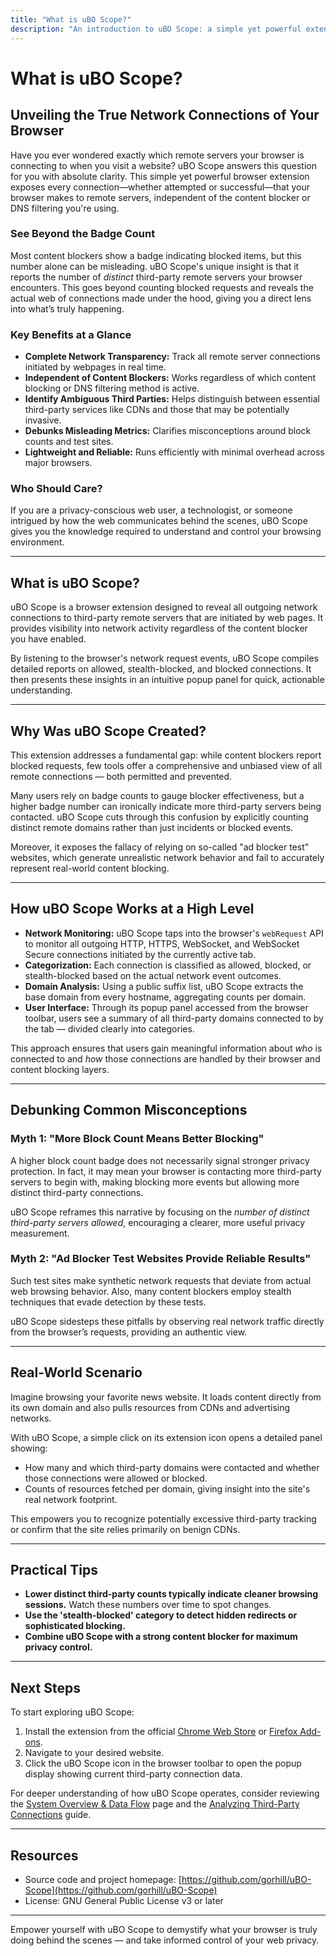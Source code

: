 ```yaml
---
title: "What is uBO Scope?"
description: "An introduction to uBO Scope: a simple yet powerful extension designed to reveal all connections—attempted or successful—to remote servers, regardless of which content blocker is in use. Explains how it goes beyond badge counts and demystifies common misconceptions about content blockers and 'ad blocker test' sites."
---
```


# What is uBO Scope?

## Unveiling the True Network Connections of Your Browser

Have you ever wondered exactly which remote servers your browser is connecting to when you visit a website? uBO Scope answers this question for you with absolute clarity. This simple yet powerful browser extension exposes every connection—whether attempted or successful—that your browser makes to remote servers, independent of the content blocker or DNS filtering you're using.

### See Beyond the Badge Count

Most content blockers show a badge indicating blocked items, but this number alone can be misleading. uBO Scope's unique insight is that it reports the number of *distinct* third-party remote servers your browser encounters. This goes beyond counting blocked requests and reveals the actual web of connections made under the hood, giving you a direct lens into what’s truly happening.

### Key Benefits at a Glance

- **Complete Network Transparency:** Track all remote server connections initiated by webpages in real time.
- **Independent of Content Blockers:** Works regardless of which content blocking or DNS filtering method is active.
- **Identify Ambiguous Third Parties:** Helps distinguish between essential third-party services like CDNs and those that may be potentially invasive.
- **Debunks Misleading Metrics:** Clarifies misconceptions around block counts and test sites.
- **Lightweight and Reliable:** Runs efficiently with minimal overhead across major browsers.

### Who Should Care?

If you are a privacy-conscious web user, a technologist, or someone intrigued by how the web communicates behind the scenes, uBO Scope gives you the knowledge required to understand and control your browsing environment.

---

## What is uBO Scope?

uBO Scope is a browser extension designed to reveal all outgoing network connections to third-party remote servers that are initiated by web pages. It provides visibility into network activity regardless of the content blocker you have enabled.

By listening to the browser's network request events, uBO Scope compiles detailed reports on allowed, stealth-blocked, and blocked connections. It then presents these insights in an intuitive popup panel for quick, actionable understanding.

---

## Why Was uBO Scope Created?

This extension addresses a fundamental gap: while content blockers report blocked requests, few tools offer a comprehensive and unbiased view of all remote connections — both permitted and prevented.

Many users rely on badge counts to gauge blocker effectiveness, but a higher badge number can ironically indicate more third-party servers being contacted. uBO Scope cuts through this confusion by explicitly counting distinct remote domains rather than just incidents or blocked events.

Moreover, it exposes the fallacy of relying on so-called "ad blocker test" websites, which generate unrealistic network behavior and fail to accurately represent real-world content blocking.

---

## How uBO Scope Works at a High Level

- **Network Monitoring:** uBO Scope taps into the browser's `webRequest` API to monitor all outgoing HTTP, HTTPS, WebSocket, and WebSocket Secure connections initiated by the currently active tab.
- **Categorization:** Each connection is classified as allowed, blocked, or stealth-blocked based on the actual network event outcomes.
- **Domain Analysis:** Using a public suffix list, uBO Scope extracts the base domain from every hostname, aggregating counts per domain.
- **User Interface:** Through its popup panel accessed from the browser toolbar, users see a summary of all third-party domains connected to by the tab — divided clearly into categories.

This approach ensures that users gain meaningful information about *who* is connected to and *how* those connections are handled by their browser and content blocking layers.

---

## Debunking Common Misconceptions

### Myth 1: "More Block Count Means Better Blocking"

A higher block count badge does not necessarily signal stronger privacy protection. In fact, it may mean your browser is contacting more third-party servers to begin with, making blocking more events but allowing more distinct third-party connections.

uBO Scope reframes this narrative by focusing on the *number of distinct third-party servers allowed*, encouraging a clearer, more useful privacy measurement.

### Myth 2: "Ad Blocker Test Websites Provide Reliable Results"

Such test sites make synthetic network requests that deviate from actual web browsing behavior. Also, many content blockers employ stealth techniques that evade detection by these tests.

uBO Scope sidesteps these pitfalls by observing real network traffic directly from the browser’s requests, providing an authentic view.

---

## Real-World Scenario

Imagine browsing your favorite news website. It loads content directly from its own domain and also pulls resources from CDNs and advertising networks.

With uBO Scope, a simple click on its extension icon opens a detailed panel showing:

- How many and which third-party domains were contacted and whether those connections were allowed or blocked.
- Counts of resources fetched per domain, giving insight into the site's real network footprint.

This empowers you to recognize potentially excessive third-party tracking or confirm that the site relies primarily on benign CDNs.

---

## Practical Tips

- **Lower distinct third-party counts typically indicate cleaner browsing sessions.** Watch these numbers over time to spot changes.
- **Use the 'stealth-blocked' category to detect hidden redirects or sophisticated blocking.**
- **Combine uBO Scope with a strong content blocker for maximum privacy control.**

---

## Next Steps

To start exploring uBO Scope:

1. Install the extension from the official [Chrome Web Store](https://chromewebstore.google.com/detail/ubo-scope/bbdpgcaljkaaigfcomhidmneffjjjfgp) or [Firefox Add-ons](https://addons.mozilla.org/firefox/addon/ubo-scope/).
2. Navigate to your desired website.
3. Click the uBO Scope icon in the browser toolbar to open the popup display showing current third-party connection data.

For deeper understanding of how uBO Scope operates, consider reviewing the [System Overview & Data Flow](/overview/architecture-concepts/system-architecture) page and the [Analyzing Third-Party Connections](/guides/core-workflows/analyzing-connections) guide.

---

## Resources

- Source code and project homepage: [https://github.com/gorhill/uBO-Scope](https://github.com/gorhill/uBO-Scope)
- License: GNU General Public License v3 or later

---

Empower yourself with uBO Scope to demystify what your browser is truly doing behind the scenes — and take informed control of your web privacy.